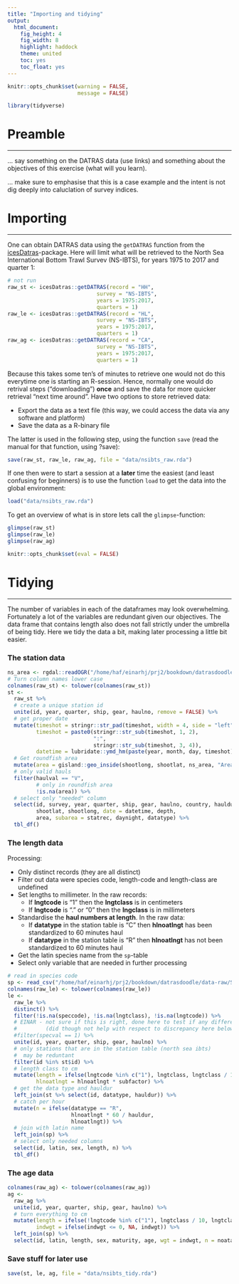 ```yaml
---
title: "Importing and tidying"
output: 
  html_document:
    fig_height: 4
    fig_width: 8
    highlight: haddock
    theme: united
    toc: yes
    toc_float: yes
---
```


```r
knitr::opts_chunk$set(warning = FALSE,
                      message = FALSE)
```


```r
library(tidyverse)
```

# Preamble
___

... say something on the DATRAS data (use links) and something about the objectives of this exercise (what will you learn).

... make sure to emphasise that this is a case example and the intent is not dig deeply into caluclation of survey indices.


# Importing
___

One can obtain DATRAS data using the `getDATRAS` function from the [icesDatras](https://github.com/ices-tools-prod/icesDatras)-package. Here will limit what will be retrieved to the North Sea International Bottom Trawl Survev (NS-IBTS), for years 1975 to 2017 and quarter 1:

```r
# not run
raw_st <- icesDatras::getDATRAS(record = "HH",
                            survey = "NS-IBTS",
                            years = 1975:2017,
                            quarters = 1)
raw_le <- icesDatras::getDATRAS(record = "HL",
                            survey = "NS-IBTS",
                            years = 1975:2017,
                            quarters = 1)
raw_ag <- icesDatras::getDATRAS(record = "CA",
                            survey = "NS-IBTS",
                            years = 1975:2017,
                            quarters = 1)
```

Because this takes some ten's of minutes to retrieve one would not do this everytime one is starting an R-session. Hence, normally one would do retrival steps ("downloading") **once** and save the data for more quicker retrieval "next time around". Have two options to store retrieved data:

* Export the data as a text file (this way, we could access the data via any software and platform)
* Save the data as a R-binary file

The latter is used in the following step, using the function `save` (read the manual for that function, using ?save):

```r
save(raw_st, raw_le, raw_ag, file = "data/nsibts_raw.rda")
```

If one then were to start a session at a **later** time the easiest (and least confusing for beginners) is to use the function `load` to get the data into the global environment: 
```r
load("data/nsibts_raw.rda")
```

To get an overview of what is in store lets call the `glimpse`-function:

```r
glimpse(raw_st)
glimpse(raw_le)
glimpse(raw_ag)
```

```r
knitr::opts_chunk$set(eval = FALSE)
```

# Tidying
___

The number of variables in each of the dataframes may look overwhelming. Fortunately a lot of the variables are redundant given our objectives. The data frame that contains length also does not fall strictly under the umbrella of being tidy. Here we tidy the data a bit, making later processing a little bit easier.

### The station data

<!-- Need to explain the area stuff -->

```r
ns_area <- rgdal::readOGR("/home/haf/einarhj/prj2/bookdown/datrasdoodle/data-raw/NS_IBTS_RF.dbf", verbose = FALSE)
# Turn column names lower case
colnames(raw_st) <- tolower(colnames(raw_st))
st <- 
  raw_st %>% 
  # create a unique station id
  unite(id, year, quarter, ship, gear, haulno, remove = FALSE) %>%
  # get proper date
  mutate(timeshot = stringr::str_pad(timeshot, width = 4, side = "left", pad = "0"),
         timeshot = paste0(stringr::str_sub(timeshot, 1, 2),
                           ":",
                           stringr::str_sub(timeshot, 3, 4)),
         datetime = lubridate::ymd_hm(paste(year, month, day, timeshot))) %>% 
  # Get roundfish area
  mutate(area = gisland::geo_inside(shootlong, shootlat, ns_area, "AreaName")) %>% 
  # only valid hauls
  filter(haulval == "V",
         # only in roundfish area
         !is.na(area)) %>% 
  # select only "needed" column
  select(id, survey, year, quarter, ship, gear, haulno, country, hauldur,
         shootlat, shootlong, date = datetime, depth, 
         area, subarea = statrec, daynight, datatype) %>% 
  tbl_df()
```

### The length data

Processing:

* Only distinct records (they are all distinct)
* Filter out data were species code, length-code and length-class are undefined
* Set lengths to millimeter. In the raw records:
    - If **lngtcode** is "1" then the **lngtclass** is in centimeters
    - If **lngtcode** is "." or "0" then the **lngclass** is in millimeters
* Standardise the **haul numbers at length**. In the raw data:
    - If **datatype** in the station table is "C" then **hlnoatlngt** has been standardized to 60 minutes haul
    - If **datatype** in the station table is "R" then **hlnoatlngt** has not been standardized to 60 minutes haul
* Get the latin species name from the `sp`-table
* Select only variable that are needed in further processing
    
```r
# read in species code
sp <- read_csv("/home/haf/einarhj/prj2/bookdown/datrasdoodle/data-raw/SPCODE.csv")
colnames(raw_le) <- tolower(colnames(raw_le))
le <-
  raw_le %>%
  distinct() %>%
  filter(!is.na(speccode), !is.na(lngtclass), !is.na(lngtcode)) %>%
  # EINAR - not sure if this is right, done here to test if any difference
  #         (did though not help with respect to discrepancy here below)
  #filter(specval == 1) %>% 
  unite(id, year, quarter, ship, gear, haulno) %>%
  # only stations that are in the station table (north sea ibts)
  #  may be reduntant
  filter(id %in% st$id) %>% 
  # length class to cm
  mutate(length = ifelse(lngtcode %in% c("1"), lngtclass, lngtclass / 10),
         hlnoatlngt = hlnoatlngt * subfactor) %>% 
  # get the data type and hauldur
  left_join(st %>% select(id, datatype, hauldur)) %>% 
  # catch per hour
  mutate(n = ifelse(datatype == "R",
                    hlnoatlngt * 60 / hauldur,
                    hlnoatlngt)) %>% 
  # join with latin name
  left_join(sp) %>%
  # select only needed columns
  select(id, latin, sex, length, n) %>% 
  tbl_df()
```

### The age data

```r
colnames(raw_ag) <- tolower(colnames(raw_ag))
ag <- 
  raw_ag %>% 
  unite(id, year, quarter, ship, gear, haulno) %>% 
  # turn everything to cm
  mutate(length = ifelse(!lngtcode %in% c("1"), lngtclass / 10, lngtclass), 
         indwgt = ifelse(indwgt <= 0, NA, indwgt)) %>% 
  left_join(sp) %>% 
  select(id, latin, length, sex, maturity, age, wgt = indwgt, n = noatalk) 
```

### Save stuff for later use

```r
save(st, le, ag, file = "data/nsibts_tidy.rda")
```


